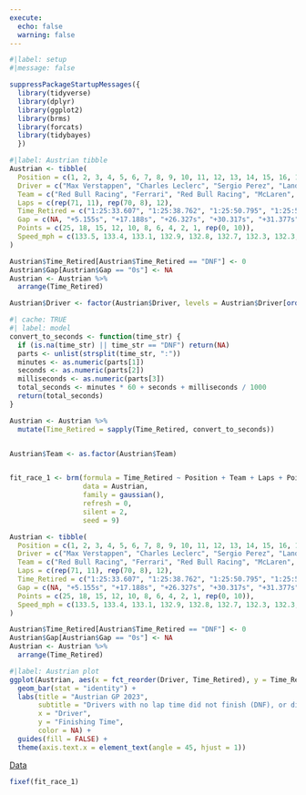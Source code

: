 ```yaml
---
execute:
  echo: false
  warning: false
---
```


```r
#|label: setup
#|message: false

suppressPackageStartupMessages({
  library(tidyverse)
  library(dplyr)
  library(ggplot2)
  library(brms)
  library(forcats)
  library(tidybayes)
  })
```

```r
#|label: Austrian tibble
Austrian <- tibble(
  Position = c(1, 2, 3, 4, 5, 6, 7, 8, 9, 10, 11, 12, 13, 14, 15, 16, 17, 18, 19, 20),
  Driver = c("Max Verstappen", "Charles Leclerc", "Sergio Perez", "Lando Norris", "Fernando Alonso", "Carlos Sainz", "George Russell", "Lewis Hamilton", "Lance Stroll", "Pierre Gasly", "Alex Albon", "Zhou Guanyu", "Logan Sargeant", "Esteban Ocon", "Valtteri Bottas", "Oscar Piastri", "Nyck de Vries", "Kevin Magnussen", "Yuki Tsunoda", "Nico Hülkenberg"),
  Team = c("Red Bull Racing", "Ferrari", "Red Bull Racing", "McLaren", "Aston Martin", "Ferrari", "Mercedes", "Mercedes", "Aston Martin", "Alpine", "Williams", "Alfa Romeo", "Williams", "Alpine", "Alfa Romeo", "McLaren", "RB", "Haas", "RB", "Haas"),
  Laps = c(rep(71, 11), rep(70, 8), 12),
  Time_Retired = c("1:25:33.607", "1:25:38.762", "1:25:50.795", "1:25:59.934", "1:26:03.924", "1:26:04.984", "1:26:22.010", "1:26:22.803", "1:26:32.650", "1:26:41.274", "1:26:53.374", "1:25:58.240", "1:26:04.991", "1:26:15.747", "1:26:16.384", "1:26:20.176", "1:26:23.310", "1:26:30.260", "1:26:33.480", "DNF"),
  Gap = c(NA, "+5.155s", "+17.188s", "+26.327s", "+30.317s", "+31.377s", "+48.403s", "+49.196s", "+59.043", "+1:07.667", "+1:19.767", "+1 Lap", "+1 Lap", "+1 Lap", "+1 Lap", "+1 Lap", "+1 Lap", "+1 Lap", "+1 Lap", "DNF"),
  Points = c(25, 18, 15, 12, 10, 8, 6, 4, 2, 1, rep(0, 10)),
  Speed_mph = c(133.5, 133.4, 133.1, 132.9, 132.8, 132.7, 132.3, 132.3, 132.0, 131.8, 131.5, 131.0, 130.9, 130.6, 130.6, 130.5, 130.4, 130.2, 130.1, 117.4)
)

Austrian$Time_Retired[Austrian$Time_Retired == "DNF"] <- 0
Austrian$Gap[Austrian$Gap == "0s"] <- NA
Austrian <- Austrian %>%
  arrange(Time_Retired)

Austrian$Driver <- factor(Austrian$Driver, levels = Austrian$Driver[order(Austrian$Time_Retired)])
```

```r

#| cache: TRUE
#| label: model
convert_to_seconds <- function(time_str) {
  if (is.na(time_str) || time_str == "DNF") return(NA)
  parts <- unlist(strsplit(time_str, ":"))
  minutes <- as.numeric(parts[1])
  seconds <- as.numeric(parts[2])
  milliseconds <- as.numeric(parts[3])
  total_seconds <- minutes * 60 + seconds + milliseconds / 1000
  return(total_seconds)
}

Austrian <- Austrian %>%
  mutate(Time_Retired = sapply(Time_Retired, convert_to_seconds))


Austrian$Team <- as.factor(Austrian$Team)


fit_race_1 <- brm(formula = Time_Retired ~ Position + Team + Laps + Points + Speed_mph,
                  data = Austrian,
                  family = gaussian(),
                  refresh = 0,
                  silent = 2,
                  seed = 9)
```

```r
Austrian <- tibble(
  Position = c(1, 2, 3, 4, 5, 6, 7, 8, 9, 10, 11, 12, 13, 14, 15, 16, 17, 18, 19, 20),
  Driver = c("Max Verstappen", "Charles Leclerc", "Sergio Perez", "Lando Norris", "Fernando Alonso", "Carlos Sainz", "George Russell", "Lewis Hamilton", "Lance Stroll", "Pierre Gasly", "Alex Albon", "Zhou Guanyu", "Logan Sargeant", "Esteban Ocon", "Valtteri Bottas", "Oscar Piastri", "Nyck de Vries", "Kevin Magnussen", "Yuki Tsunoda", "Nico Hülkenberg"),
  Team = c("Red Bull Racing", "Ferrari", "Red Bull Racing", "McLaren", "Aston Martin", "Ferrari", "Mercedes", "Mercedes", "Aston Martin", "Alpine", "Williams", "Alfa Romeo", "Williams", "Alpine", "Alfa Romeo", "McLaren", "RB", "Haas", "RB", "Haas"),
  Laps = c(rep(71, 11), rep(70, 8), 12),
  Time_Retired = c("1:25:33.607", "1:25:38.762", "1:25:50.795", "1:25:59.934", "1:26:03.924", "1:26:04.984", "1:26:22.010", "1:26:22.803", "1:26:32.650", "1:26:41.274", "1:26:53.374", "1:25:58.240", "1:26:04.991", "1:26:15.747", "1:26:16.384", "1:26:20.176", "1:26:23.310", "1:26:30.260", "1:26:33.480", "DNF"),
  Gap = c(NA, "+5.155s", "+17.188s", "+26.327s", "+30.317s", "+31.377s", "+48.403s", "+49.196s", "+59.043", "+1:07.667", "+1:19.767", "+1 Lap", "+1 Lap", "+1 Lap", "+1 Lap", "+1 Lap", "+1 Lap", "+1 Lap", "+1 Lap", "DNF"),
  Points = c(25, 18, 15, 12, 10, 8, 6, 4, 2, 1, rep(0, 10)),
  Speed_mph = c(133.5, 133.4, 133.1, 132.9, 132.8, 132.7, 132.3, 132.3, 132.0, 131.8, 131.5, 131.0, 130.9, 130.6, 130.6, 130.5, 130.4, 130.2, 130.1, 117.4)
)

Austrian$Time_Retired[Austrian$Time_Retired == "DNF"] <- 0
Austrian$Gap[Austrian$Gap == "0s"] <- NA
Austrian <- Austrian %>%
  arrange(Time_Retired)
```


```r
#|label: Austrian plot
ggplot(Austrian, aes(x = fct_reorder(Driver, Time_Retired), y = Time_Retired, fill = Driver)) +
  geom_bar(stat = "identity") +
  labs(title = "Austrian GP 2023",
       subtitle = "Drivers with no lap time did not finish (DNF), or did not start (DNS)",
       x = "Driver",
       y = "Finishing Time",
       color = NA) +
  guides(fill = FALSE) +
  theme(axis.text.x = element_text(angle = 45, hjust = 1))
```
[Data](https://www.motorsport.com/f1/results/2023/austrian-gp-625308/)
```r
fixef(fit_race_1)
```